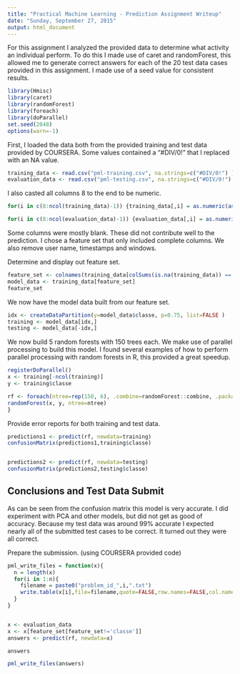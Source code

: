 ```yaml
---
title: "Practical Machine Learning - Prediction Assignment Writeup"
date: "Sunday, September 27, 2015"
output: html_document
---
```


For this assignment I analyzed the provided data to determine what activity an individual perform.
To do this I made use of caret and randomForest, this allowed me to generate correct answers for
each of the 20 test data cases provided in this assignment.  I made use of a seed value for 
consistent results.


```r
library(Hmisc)
library(caret)
library(randomForest)
library(foreach)
library(doParallel)
set.seed(2048)
options(warn=-1)
```

First, I loaded the data both from the provided training and test data provided by COURSERA.
Some values contained a "#DIV/0!" that I replaced with an NA value.

```r
training_data <- read.csv("pml-training.csv", na.strings=c("#DIV/0!") )
evaluation_data <- read.csv("pml-testing.csv", na.strings=c("#DIV/0!") )
```

I also casted all columns 8 to the end to be numeric.

```r
for(i in c(8:ncol(training_data)-1)) {training_data[,i] = as.numeric(as.character(training_data[,i]))}

for(i in c(8:ncol(evaluation_data)-1)) {evaluation_data[,i] = as.numeric(as.character(evaluation_data[,i]))}
```

Some columns were mostly blank.  These did not contribute well to the prediction.  I chose a feature
set that only included complete columns.  We also remove user name, timestamps and windows.  

Determine and display out feature set.

```r
feature_set <- colnames(training_data[colSums(is.na(training_data)) == 0])[-(1:7)]
model_data <- training_data[feature_set]
feature_set
```

We now have the model data built from our feature set.

```r
idx <- createDataPartition(y=model_data$classe, p=0.75, list=FALSE )
training <- model_data[idx,]
testing <- model_data[-idx,]
```

We now build 5 random forests with 150 trees each. We make use of parallel processing to build this
model. I found several examples of how to perform parallel processing with random forests in R, this
provided a great speedup.

```r
registerDoParallel()
x <- training[-ncol(training)]
y <- training$classe

rf <- foreach(ntree=rep(150, 6), .combine=randomForest::combine, .packages='randomForest') %dopar% {
randomForest(x, y, ntree=ntree) 
}
```

Provide error reports for both training and test data.
```r
predictions1 <- predict(rf, newdata=training)
confusionMatrix(predictions1,training$classe)


predictions2 <- predict(rf, newdata=testing)
confusionMatrix(predictions2,testing$classe)
```

Conclusions and Test Data Submit
--------------------------------

As can be seen from the confusion matrix this model is very accurate.  I did experiment with PCA 
and other models, but did not get as good of accuracy. Because my test data was around 99% 
accurate I expected nearly all of the submitted test cases to be correct.  It turned out they 
were all correct.

Prepare the submission. (using COURSERA provided code)

```r
pml_write_files = function(x){
  n = length(x)
  for(i in 1:n){
    filename = paste0("problem_id_",i,".txt")
    write.table(x[i],file=filename,quote=FALSE,row.names=FALSE,col.names=FALSE)
  }
}


x <- evaluation_data
x <- x[feature_set[feature_set!='classe']]
answers <- predict(rf, newdata=x)

answers

pml_write_files(answers)
```
